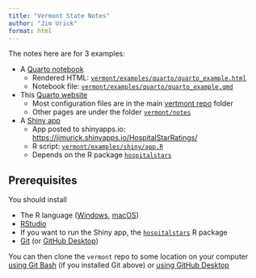 ```yaml
---
title: "Vermont State Notes"
author: "Jim Urick"
format: html
---
```



The notes here are for 3 examples:

- A [Quarto notebook](./notes/quarto/quarto.html)
    - Rendered HTML: [`vermont/examples/quarto/quarto_example.html`](./examples/quarto/quarto_example.html)
    - Notebook file: [`vermont/examples/quarto/quarto_example.qmd`](https://github.com/jimurick/vermont/blob/main/examples/quarto/quarto_example.qmd)
- This [Quarto website](./notes/website/website.html)
    - Most configuration files are in the main [vertmont repo](https://github.com/jimurick/vermont) folder
    - Other pages are under the folder [`vermont/notes`](https://github.com/jimurick/vermont/tree/main/notes)
- A [Shiny app](./notes/shiny/shiny.html)
    - App posted to shinyapps.io: <https://jimurick.shinyapps.io/HospitalStarRatings/>
    - R script: [`vermont/examples/shiny/app.R`](https://github.com/jimurick/vermont/blob/main/examples/shiny/app.R)
    - Depends on the R package [`hospitalstars`](https://github.com/jimurick/hospitalstars)

## Prerequisites

You should install

- The R language ([Windows](https://cran.r-project.org/bin/windows/base/), [macOS](https://cran.r-project.org/bin/macosx/))
- [RStudio](https://posit.co/download/rstudio-desktop/)
- If you want to run the Shiny app, the [`hospitalstars`](https://github.com/jimurick/hospitalstars?tab=readme-ov-file#installation) R package
- [Git](https://git-scm.com/downloads) (or [GitHub Desktop](https://desktop.github.com/download/))

You can then clone the `vermont` repo to some location on your computer [using Git Bash](https://docs.github.com/en/repositories/creating-and-managing-repositories/cloning-a-repository#cloning-a-repository) (if you installed Git above) or [using GitHub Desktop](https://docs.github.com/en/desktop/adding-and-cloning-repositories/cloning-a-repository-from-github-to-github-desktop)

